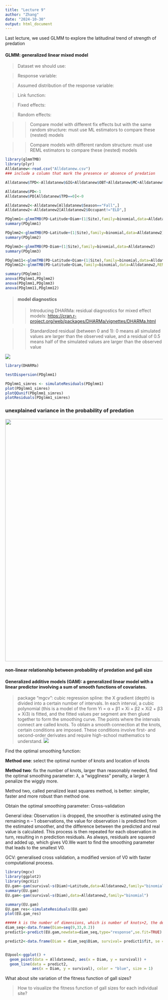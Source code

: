 ```yaml
---
title: "Lecture 9"
author: "Zhang"
date: "2024-10-30"
output: html_document
---
```


Last lecture, we used GLMM to explore the latitudinal trend of strength of predation

#### GLMM: generalized linear mixed model

> Dataset we should use:

> Response variable:

> Assumed distribution of the response variable:

> Link function:

> Fixed effects:

> Random effects:

> > Compare model with different fix effects but with the same random structure: must use ML estimators to compare these (nested) models

> > Compare models with different random structure: must use REML estimators to compare these (nested) models

```r
library(glmmTMB)
library(plyr)
Alldatanew<-read.csv("Alldatanew.csv")
### include a column that mark the presence or absence of predation 

Alldatanew$TPD<-Alldatanew$GIG+Alldatanew$OBT+Alldatanew$MC+Alldatanew$BP

Alldatanew$PD<-1
Alldatanew$PD[Alldatanew$TPD==0]<-0

Alldatanew2<-Alldatanew[Alldatanew$Season=="Fall",]
Alldatanew2<-Alldatanew2[Alldatanew2$Occupant!="ELD",]

PDglmm1<-glmmTMB(PD~Latitude+Diam+(1|Site),family=binomial,data=Alldatanew2)
summary(PDglmm1)

PDglmm2<-glmmTMB(PD~Latitude+(1|Site),family=binomial,data=Alldatanew2)
summary(PDglmm2)

PDglmm3<-glmmTMB(PD~Diam+(1|Site),family=binomial,data=Alldatanew2)
summary(PDglmm3)

PDglmm11<-glmmTMB(PD~Latitude+Diam+(1|Site),family=binomial,data=Alldatanew2,REML=TRUE)
PDglmm12<-glmmTMB(PD~Latitude+Diam,family=binomial,data=Alldatanew2,REML=TRUE)

summary(PDglmm1)
anova(PDglmm1,PDglmm2)
anova(PDglmm1,PDglmm3)
anova(PDglmm11,PDglmm12)
```

> #### model diagnostics
>
> > Introducing DHARMa: residual diagnostics for mixed effect models: <https://cran.r-project.org/web/packages/DHARMa/vignettes/DHARMa.html>

> > Standardized residual (between 0 and 1): 0 means all simulated values are larger than the observed value, and a residual of 0.5 means half of the simulated values are larger than the observed value

![](DHARMa_residual.png)

```r
library(DHARMa)

testDispersion(PDglmm1)

PDglmm1_simres <- simulateResiduals(PDglmm1)
plot(PDglmm1_simres)
plotQQunif(PDglmm1_simres) 
plotResiduals(PDglmm1_simres)
```

### unexplained variance in the probability of predation

![](stablizing_selection.jpeg){width="772"}

#### non-linear relationship between probability of predation and gall size

#### Generalized additive models (GAM): a generalized linear model with a linear predictor involving a sum of smooth functions of covariates.

> package "mgcv": cubic regression spline: the X gradient (depth) is divided into a certain number of intervals. In each interval, a cubic polynomial (this is a model of the form Yi = α + β1 × Xi + β2 × Xi2 + β3 × Xi3) is fitted, and the fitted values per segment are then glued together to form the smoothing curve. The points where the intervals connect are called knots. To obtain a smooth connection at the knots, certain conditions are imposed. These conditions involve first- and second-order derivates and require high-school mathematics to understand.
![](cubic_spline.png) 

Find the optimal smoothing function:

**Method one**: select the optimal number of knots and location of knots

**Method two**: fix the number of knots, larger than reasonably needed, find the optimal smoothing parameter: $\lambda$, a "wiggliness" penalty, a larger $\lambda$ penalize the wiggly more.  

Method two, called penalized least squares method, is better: simpler, faster and more robust than method one.  

Obtain the optimal smoothing parameter: Cross-validation

General idea: Observation i is dropped, the smoother is estimated using
the remaining n – 1 observations, the value for observation i is predicted from the estimated smoother, and the difference between the predicted and real value is calculated. This process is then repeated for each observation in turn, resulting in n prediction residuals. As always, residuals are squared and added up, which gives V0.We want to find the smoothing parameter that leads to the smallest V0. 

GCV: generalised cross validation, a modified version of V0 with faster computational process. 

```r
library(mgcv)
library(ggplot2)
library(mgcViz)
EU.gam<-gam(survival~s(Diam)+Latitude,data=Alldatanew2,family="binomial")
summary(EU.gam)
EU.gam<-gam(survival~s(Diam),data=Alldatanew2,family="binomial")

summary(EU.gam)
EU.gam_res<-simulateResiduals(EU.gam)
plot(EU.gam_res)

##### k is the number of dimensions, which is number of knots+2, the default is k=10; bs="cr" selection penalized cubic regression splines; the default is to use thin plate regression splines. 
diam_seq<-data.frame(Diam=seq(9,33,0.2))
predict1<-predict(EU.gam,newdata=diam_seq,type="response",se.fit=TRUE)

predict2<-data.frame(Diam = diam_seq$Diam, survival= predict1$fit, se = predict1$se.fit)


EUpool<-ggplot() +
  geom_point(data = Alldatanew2, aes(x = Diam, y = survival)) +
  geom_line(data = predict2, 
            aes(x = Diam, y = survival), color = "blue", size = 1) 
```

What about site variation of the fitness function of gall sizes? 

> How to visualize the fitness function of gall sizes for each individual site? 

